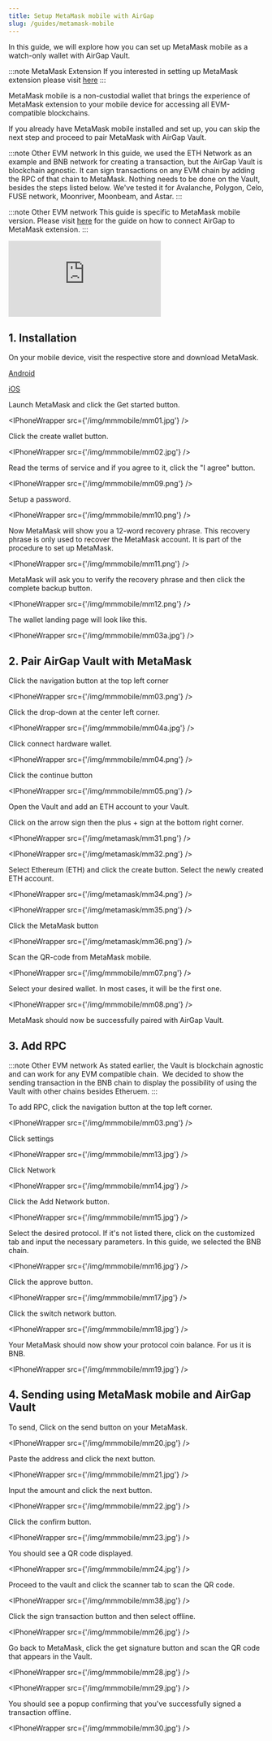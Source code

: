```yaml
---
title: Setup MetaMask mobile with AirGap
slug: /guides/metamask-mobile
---
```



In this guide, we will explore how you can set up MetaMask mobile as a watch-only wallet with AirGap Vault.

:::note MetaMask Extension
If you interested in setting up MetaMask extension please visit [here](/guides/metamask)
:::

MetaMask mobile is a non-custodial wallet that brings the experience of MetaMask extension to your mobile device for accessing all EVM-compatible blockchains.

If you already have MetaMask mobile installed and set up, you can skip the next step and proceed to pair MetaMask with AirGap Vault.

:::note Other EVM network
In this guide, we used the ETH Network as an example and BNB network for creating a transaction, but the AirGap Vault is blockchain agnostic. It can sign transactions on any EVM chain by adding the RPC of that chain to MetaMask. Nothing needs to be done on the Vault, besides the steps listed below.
We've tested it for Avalanche, Polygon, Celo, FUSE network, Moonriver, Moonbeam, and Astar.
:::

:::note Other EVM network
This guide is specific to MetaMask mobile version.
Please visit [here](https://support.airgap.it/guides/metamask) for the guide on how to connect AirGap to MetaMask extension.
:::

<div class='yt-container'>
  <iframe
    class='yt-video'
    src='https://www.youtube.com/embed/ATfjCmIVrGg'
    frameborder='0'
    allowfullscreen></iframe>
</div>

## 1. Installation

On your mobile device, visit the respective store and download MetaMask.

[Android](https://play.google.com/store/apps/details?id=io.metamask)

[iOS](https://apps.apple.com/us/app/metamask-blockchain-wallet/id1438144202)

Launch MetaMask and click the Get started button.

<IPhoneWrapper src={'/img/mmmobile/mm01.jpg'} />

Click the create wallet button.

<IPhoneWrapper src={'/img/mmmobile/mm02.jpg'} />

Read the terms of service and if you agree to it, click the "I agree" button.

<IPhoneWrapper src={'/img/mmmobile/mm09.png'} />

Setup a password.

<IPhoneWrapper src={'/img/mmmobile/mm10.png'} />

Now MetaMask will show you a 12-word recovery phrase. This recovery phrase is only used to recover the MetaMask account. It is part of the procedure to set up MetaMask.

<IPhoneWrapper src={'/img/mmmobile/mm11.png'} />

MetaMask will ask you to verify the recovery phrase and then click the complete backup button.

<IPhoneWrapper src={'/img/mmmobile/mm12.png'} />

The wallet landing page will look like this.

<IPhoneWrapper src={'/img/mmmobile/mm03a.jpg'} />

## 2. Pair AirGap Vault with MetaMask

Click the navigation button at the top left corner

<IPhoneWrapper src={'/img/mmmobile/mm03.png'} />

Click the drop-down at the center left corner.

<IPhoneWrapper src={'/img/mmmobile/mm04a.jpg'} />

Click connect hardware wallet.

<IPhoneWrapper src={'/img/mmmobile/mm04.png'} />

Click the continue button

<IPhoneWrapper src={'/img/mmmobile/mm05.png'} />

Open the Vault and add an ETH account to your Vault.

Click on the arrow sign then the plus + sign at the bottom right corner.

<IPhoneWrapper src={'/img/metamask/mm31.png'} />

<IPhoneWrapper src={'/img/metamask/mm32.png'} />

Select Ethereum (ETH) and click the create button. Select the newly created ETH account.

<IPhoneWrapper src={'/img/metamask/mm34.png'} />

<IPhoneWrapper src={'/img/metamask/mm35.png'} />

Click the MetaMask button

<IPhoneWrapper src={'/img/metamask/mm36.png'} />

Scan the QR-code from MetaMask mobile.

<IPhoneWrapper src={'/img/mmmobile/mm07.png'} />

Select your desired wallet. In most cases, it will be the first one.

<IPhoneWrapper src={'/img/mmmobile/mm08.png'} />

MetaMask should now be successfully paired with AirGap Vault.

## 3. Add RPC

:::note Other EVM network
As stated earlier, the Vault is blockchain agnostic and can work for any EVM compatible chain. 
We decided to show the sending transaction in the BNB chain to display the possibility of using the Vault with other chains besides Etheruem.
:::

To add RPC, click the navigation button at the top left corner.

<IPhoneWrapper src={'/img/mmmobile/mm03.png'} />

Click settings

<IPhoneWrapper src={'/img/mmmobile/mm13.jpg'} />

Click Network

<IPhoneWrapper src={'/img/mmmobile/mm14.jpg'} />

Click the Add Network button.

<IPhoneWrapper src={'/img/mmmobile/mm15.jpg'} />

Select the desired protocol. If it's not listed there, click on the customized tab and input the necessary parameters. In this guide, we selected the BNB chain.

<IPhoneWrapper src={'/img/mmmobile/mm16.jpg'} />

Click the approve button.

<IPhoneWrapper src={'/img/mmmobile/mm17.jpg'} />

Click the switch network button.

<IPhoneWrapper src={'/img/mmmobile/mm18.jpg'} />

Your MetaMask should now show your protocol coin balance. For us it is BNB.

<IPhoneWrapper src={'/img/mmmobile/mm19.jpg'} />

## 4. Sending using MetaMask mobile and AirGap Vault

To send, Click on the send button on your MetaMask.

<IPhoneWrapper src={'/img/mmmobile/mm20.jpg'} />

Paste the address and click the next button.

<IPhoneWrapper src={'/img/mmmobile/mm21.jpg'} />

Input the amount and click the next button.

<IPhoneWrapper src={'/img/mmmobile/mm22.jpg'} />

Click the confirm button.

<IPhoneWrapper src={'/img/mmmobile/mm23.jpg'} />

You should see a QR code displayed.

<IPhoneWrapper src={'/img/mmmobile/mm24.jpg'} />

Proceed to the vault and click the scanner tab to scan the QR code.

<IPhoneWrapper src={'/img/mmmobile/mm38.jpg'} />

Click the sign transaction button and then select offline.

<IPhoneWrapper src={'/img/mmmobile/mm26.jpg'} />

Go back to MetaMask, click the get signature button and scan the QR code that appears in the Vault.

<IPhoneWrapper src={'/img/mmmobile/mm28.jpg'} />

<IPhoneWrapper src={'/img/mmmobile/mm29.jpg'} />

You should see a popup confirming that you've successfully signed a transaction offline.

<IPhoneWrapper src={'/img/mmmobile/mm30.jpg'} />
